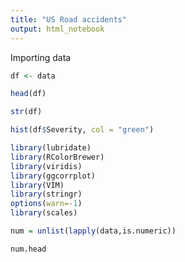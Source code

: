 ---
title: "US Road accidents"
output: html_notebook
---

Importing data
```{r}
df <- data
```

```{r}
head(df)
```
```{r}
str(df)
```

```{r}
hist(df$Severity, col = "green")
```
```{r}
library(lubridate)
library(RColorBrewer)
library(viridis)
library(ggcorrplot)
library(VIM)
library(stringr)
options(warn=-1)
library(scales)
```


```{r}
num = unlist(lapply(data,is.numeric))
```


```{r}
num.head
```


```{r}

```


```{r}

```


```{r}
```


```{r}
```


```{r}
```


```{r}
```


```{r}
```


```{r}
```


```{r}
```


```{r}
```


```{r}
```


```{r}
```


```{r}
```


```{r}
```


```{r}
```


```{r}
```


```{r}
```


```{r}
```


```{r}
```


```{r}
```


```{r}
```


```{r}
```


```{r}

```


```{r}

```

```{r}

```

